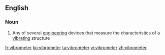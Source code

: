 ==English==

===Noun===
{{en-noun}}

# Any of several [[engineering]] devices that measure the characteristics of a [[vibrate|vibrating]] structure

[[fr:vibrometer]]
[[ko:vibrometer]]
[[ta:vibrometer]]
[[vi:vibrometer]]
[[zh:vibrometer]]